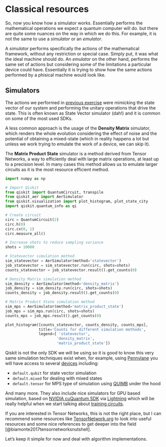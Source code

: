 # Classical resources {.unnumbered}

So, now you know how a simulator works. Essentially performs the mathematical operations we expect a quantum computer will do. but there are quite some nuances on the way in which we do this. For example, it is not the same to use a _simulator_ or an _emulator_. 

A _simulator_ performs specifically the actions of the mathematical framework, without any restriction or special case. Simply put, it was what the ideal machine should do. An _emulator_ on the other hand, performs the same set of actions but considering some of the limitations a particular device could have. Essentially it is trying to show how the same actions performed by a phisical machine would look like.

## Simulators

The actions we performed in [previous exercise](simulations.qmd) were mimicking the state vector of our system and performing the unitary operations that drive the state. This is often known as State Vector simulator (dah!) and it is common on some of the most used SDKs.

A less common approach is the usage of the **Density Matrix** simulator, which renders the whole evolution considering the effect of noise and the potential of obtaining a mixed-state (which in reality happens a lot but unless we work trying to emulate the work of a device, we can skip it).

The **Matrix Product State** simulator is a method derived from Tensor Networks, a way to efficiently deal with large matrix operations, at least up to a precision level. In many cases this method allows us to emulate larger circuits as it is the most resource efficient method.

```python
import numpy as np

# Import Qiskit
from qiskit import QuantumCircuit, transpile
from qiskit_aer import AerSimulator
from qiskit.visualization import plot_histogram, plot_state_city
import qiskit.quantum_info as qi

# Create circuit
circ = QuantumCircuit(2)
circ.h(0)
circ.cx(0, 1)
circ.measure_all()

# Increase shots to reduce sampling variance
shots = 10000

# Statevector simulation method
sim_statevector = AerSimulator(method='statevector')
job_statevector = sim_statevector.run(circ, shots=shots)
counts_statevector = job_statevector.result().get_counts(0)

# Density Matrix simulation method
sim_density = AerSimulator(method='density_matrix')
job_density = sim_density.run(circ, shots=shots)
counts_density = job_density.result().get_counts(0)

# Matrix Product State simulation method
sim_mps = AerSimulator(method='matrix_product_state')
job_mps = sim_mps.run(circ, shots=shots)
counts_mps = job_mps.result().get_counts(0)

plot_histogram([counts_statevector, counts_density, counts_mps],
               title='Counts for different simulation methods',
               legend=[ 'statevector',
                       'density_matrix',
                       'matrix_product_state'])
```

Qiskit is not the only SDK we will be using so it is good to know this very same simulation techniques exist when, for example, using [Pennylane](https://pennylane.ai/) you will have access to several [devices](https://pennylane.ai/devices/) including:

* `default.qubit` for state vector simulation
* `default.mixed` for dealing with mixed states
* `default.tensor` for MPS type of simulation using [QUIMB](https://quimb.readthedocs.io/en/latest/index.html) under the hood

And many more. They also include nice simulators for GPU based simulation, based on [NVIDIA cuQuantum SDK](https://developer.nvidia.com/cuquantum-sdk) via [Lightning](https://www.xanadu.ai/products/lightning/) which will be really helpful when we start talking about [training circuits](../algorithms/optimizingcircuits.qmd).

If you are interested in Tensor Networks, this is not the right place, but I can recommend some resources like [TensorNetwork.org](https://tensornetwork.org/) to look into useful resources and some nice references to get deeper into the field [@biamonte2017tensornetworksnutshell].

Let's keep it simple for now and deal with algorithm implementations.

